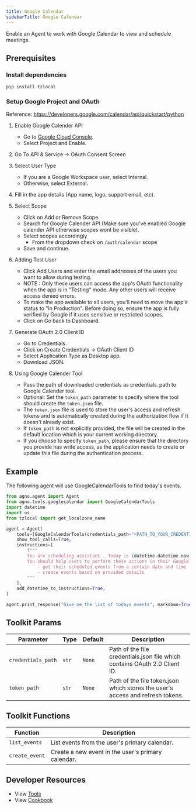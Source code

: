 ```yaml
---
title: Google Calendar
sidebarTitle: Google Calendar
---
```


Enable an Agent to work with Google Calendar to view and schedule meetings.

## Prerequisites

### Install dependencies

```shell
pip install tzlocal
```

### Setup Google Project and OAuth

Reference: https://developers.google.com/calendar/api/quickstart/python

1. Enable Google Calender API

   - Go to [Google Cloud Console](https://console.cloud.google.com/apis/enableflow?apiid=calendar-json.googleapis.com).
   - Select Project and Enable.

2. Go To API & Service -> OAuth Consent Screen

3. Select User Type

   - If you are a Google Workspace user, select Internal.
   - Otherwise, select External.

4. Fill in the app details (App name, logo, support email, etc).

5. Select Scope

   - Click on Add or Remove Scope.
   - Search for Google Calender API (Make sure you've enabled Google calender API otherwise scopes wont be visible).
   - Select scopes accordingly
     - From the dropdown check on `/auth/calendar` scope
   - Save and continue.

6. Adding Test User

   - Click Add Users and enter the email addresses of the users you want to allow during testing.
   - NOTE : Only these users can access the app's OAuth functionality when the app is in "Testing" mode.
     Any other users will receive access denied errors.
   - To make the app available to all users, you'll need to move the app's status to "In Production".
     Before doing so, ensure the app is fully verified by Google if it uses sensitive or restricted scopes.
   - Click on Go back to Dashboard.

7. Generate OAuth 2.0 Client ID

   - Go to Credentials.
   - Click on Create Credentials -> OAuth Client ID
   - Select Application Type as Desktop app.
   - Download JSON.

8. Using Google Calender Tool
   - Pass the path of downloaded credentials as credentials_path to Google Calender tool.
   - Optional: Set the `token_path` parameter to specify where the tool should create the `token.json` file.
   - The `token.json` file is used to store the user's access and refresh tokens and is automatically created during the authorization flow if it doesn't already exist.
   - If `token_path` is not explicitly provided, the file will be created in the default location which is your current working directory.
   - If you choose to specify `token_path`, please ensure that the directory you provide has write access, as the application needs to create or update this file during the authentication process.

## Example

The following agent will use GoogleCalendarTools to find today's events.

```python cookbook/agent_concepts/tools/googlecalendar_tools.py
from agno.agent import Agent
from agno.tools.googlecalendar import GoogleCalendarTools
import datetime
import os
from tzlocal import get_localzone_name

agent = Agent(
    tools=[GoogleCalendarTools(credentials_path="<PATH_TO_YOUR_CREDENTIALS_FILE>")],
    show_tool_calls=True,
    instructions=[
        f"""
        You are scheduling assistant . Today is {datetime.datetime.now()} and the users timezone is {get_localzone_name()}.
        You should help users to perform these actions in their Google calendar:
            - get their scheduled events from a certain date and time
            - create events based on provided details
        """
    ],
    add_datetime_to_instructions=True,
)

agent.print_response("Give me the list of todays events", markdown=True)
```

## Toolkit Params

| Parameter          | Type  | Default | Description                                                                    |
| ------------------ | ----- | ------- | ------------------------------------------------------------------------------ |
| `credentials_path` | `str` | `None`  | Path of the file credentials.json file which contains OAuth 2.0 Client ID.     |
| `token_path`       | `str` | `None`  | Path of the file token.json which stores the user's access and refresh tokens. |

## Toolkit Functions

| Function       | Description                                        |
| -------------- | -------------------------------------------------- |
| `list_events`  | List events from the user's primary calendar.      |
| `create_event` | Create a new event in the user's primary calendar. |

## Developer Resources

- View [Tools](https://github.com/AgnoAgi/agno/blob/main/libs/agno/agno/tools/googlecalendar.py)
- View [Cookbook](https://github.com/AgnoAgi/agno/blob/main/cookbook/agent_concepts/tools/googlecalendar_tools.py)
